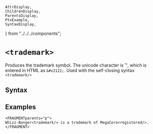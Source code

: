     AttrDisplay,
    ChildrenDisplay,
    ParentsDisplay,
    PtxExample,
    SyntaxDisplay,
} from "../../../components";

# `<trademark>`

Produces the trademark symbol.
The unicode character is &#x2122;, which is entered in HTML as `&#x2122;`.
Used with the self-closing syntax `<trademark/>`

## Syntax

<SyntaxDisplay name="trademark" />

## Examples
```ptx-example
<FRAGMENTparents="p">
Whizz-Banger<trademark/> is a trademark of MegaCoro<registered/>.
</FRAGMENT>
```